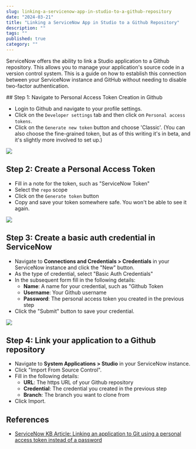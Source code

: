 ```yaml
---
slug: linking-a-servicenow-app-in-studio-to-a-github-repository
date: "2024-03-21"
title: "Linking a ServiceNow App in Studio to a Github Repository"
description: ""
tags: ""
published: true
category: ""
---
```


ServiceNow offers the ability to link a Studio application to a Github repository. This allows you to manage your application's source code in a version control system. This is a guide on how to establish this connection between your ServiceNow instance and GitHub without needing to disable two-factor authentication.

<Steps>
## Step 1: Navigate to Personal Access Token Creation in Github

- Login to Github and navigate to your profile settings. 
- Click on the `Developer settings` tab and then click on `Personal access tokens`. 
- Click on the `Generate new token` button and choose 'Classic'. (You can also choose the fine-grained token, but as of this writing it's in beta, and it's slightly more involved to set up.)

![](./images/20240321101058.gif)

## Step 2: Create a Personal Access Token

- Fill in a note for the token, such as "ServiceNow Token"
- Select the `repo` scope
- Click on the `Generate token` button
- Copy and save your token somewhere safe. You won't be able to see it again.

![](./images/20240321101458.gif)

## Step 3: Create a basic auth credential in ServiceNow

- Navigate to **Connections and Credentials > Credentials** in your ServiceNow instance and click the "New" button.
- As the type of credential, select "Basic Auth Credentials"
- In the subsequent form fill in the following details:
  - **Name**: A name for your credential, such as "Github Token
  - **Username**: Your Github username
  - **Password**: The personal access token you created in the previous step
- Click the "Submit" button to save your credential.

![](./images/20240321105501.gif)

## Step 4: Link your application to a Github repository

- Navigate to **System Applications > Studio** in your ServiceNow instance.
- Click "Import From Source Control".
- Fill in the following details:
  - **URL**: The https URL of your Github repository
  - **Credential**: The credential you created in the previous step
  - **Branch**: The branch you want to clone from
- Click Import.

</Steps>

## References

- [ServiceNow KB Article: Linking an application to Git using a personal access token instead of a password](https://support.servicenow.com/kb?id=kb_article_view&sysparm_article=KB0870863)